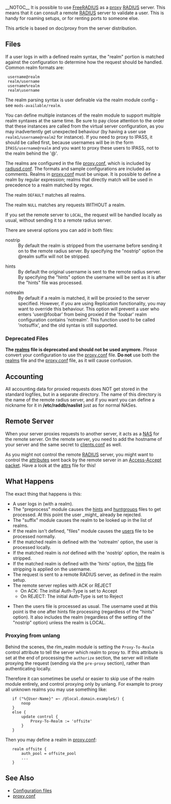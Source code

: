 __NOTOC__
It is possible to use [[FreeRADIUS]] as a [[proxy]] [[RADIUS]] server. This
means that it can consult a remote [[RADIUS]] server to validate a user.
This is handy for roaming setups, or for renting ports to someone else.

This article is based on doc/proxy from the server distribution.
{{Default in the server source|doc/proxy}}

==Files==

If a user logs in with a defined realm syntax, the "realm" portion is matched against the configuration to determine how the request should be handled. Common realm formats are:

  username@realm
  realm/username
  username%realm
  realm\username

The realm parsing syntax is user definable via the realm module config - see <tt>mods-available/realm</tt>.

You can define multiple instances of the realm module to support multiple realm syntaxes at the same time.
Be sure to pay close attention to the order that these instances are called from the virtual server configuration, as you may inadvertently get unexpected  behaviour (by having a user use <tt>realm1/username@realm2</tt> for instance).
If you need to proxy to IPASS, it should be called first, because usernames will  be in the form <tt>IPASS/username@realm</tt> and you want to proxy these users to  IPASS, not to the realm behind the '@'.

The realms are configured in the file [[proxy.conf]], which is  included by [[radiusd.conf]]. The formats and sample configurations are included as comments. Realms in [[proxy.conf]] must be unique. It is possible to define a realm by regular expression; realms that directly match will be used in precedence to a realm matched by regex.

The realm <tt>DEFAULT</tt> matches all realms.

The realm <tt>NULL</tt> matches any requests WITHOUT a realm.

If you set the remote server to <tt>LOCAL</tt>, the request will be handled  locally as usual, without sending it to a remote radius server.

There are several options you can add in both files:

;nostrip
:By default the realm is stripped from the username before sending it on to the remote radius server. By specifying the "nostrip" option the @realm suffix will not be stripped.

;hints
:By default the original username is sent to the remote radius server. By specifying the "hints" option the username will be sent as it is after the "hints" file was processed.

;notrealm
:By default if a realm is matched, it will be proxied to the server specified.  However, if you are using Replication functionality, you may want to override this behaviour.  This option will prevent a user who enters 'user@foobar' from being proxied if the 'foobar' realm configuration contains 'notrealm'. This function used to be called 'notsuffix', and the old syntax is still supported.

===Deprecated Files===

'''The [[realms]] file is deprecated and should not be used anymore.''' Please convert your configuration to use the [[proxy.conf]] file.
'''Do not''' use both the [[realms]] file and the [[proxy.conf]] file, as it will cause confusion.

==Accounting==

All accounting data for proxied requests does NOT get stored in the standard logfiles, but in a separate directory. The name of this directory is the name of the remote radius server, and if you want you can define a nickname for it in '''/etc/raddb/naslist''' just as for normal NASes.

==Remote Server==

When your server proxies requests to another server, it acts as a [[NAS]] for the remote server. On the remote server, you need to add the hostname of your server and the same secret to [[clients.conf]] as well.

As you might not control the remote [[RADIUS]] server, you might want to control the [[attributes]] sent back by the remote server in an [[Access-Accept]] [[packet]]. Have a look at the [[attrs]] file for this!

==What Happens==

The exact thing that happens is this:

* A user logs in (with a realm).
* The "preprocess" module causes the [[hints]] and [[huntgroups]] files to get processed. At this point the user _might_ already be rejected.
* The "suffix" module causes the realm to be looked up in the list of realms.
* If the realm isn't defined, "files" module causes the [[users]] file to be processed normally.
* If the matched realm is defined with the 'notrealm' option, the user is processed locally.
* If the matched realm is ''not'' defined with the 'nostrip' option, the realm is stripped.
* If the matched realm is defined with the 'hints' option, the [[hints]] file stripping is applied on the username.
* The request is sent to a remote RADIUS server, as defined in the realm setup.
* The remote server replies with ACK or REJECT
** On ACK:       The initial Auth-Type is set to Accept
** On REJECT:    The initial Auth-Type is set to Reject

* Then the users file is processed as usual. The username used at this point is the one after hints file processing (regardless of the "hints" option). It also includes the realm (regardless of the setting of the "nostrip" option) unless the realm is LOCAL.

===Proxying from unlang===

Behind the scenes, the rlm_realm module is setting the <tt>Proxy-To-Realm</tt> control attribute to tell the server which realm to proxy to. If this attribute is set at the end of processing the <tt>authorize</tt> section, the server will initiate proxying the request (sending via the <tt>pre-proxy</tt> section), rather than authenticating locally.

Therefore it can sometimes be useful or easier to skip use of the realm module entirely, and control proxying only by unlang. For example to proxy all unknown realms you may use something like:

    if ("%{User-Name}" =~ /@local.domain.example$/) {
        noop
    }
    else {
        update control {
            Proxy-To-Realm := 'offsite'
        }
    }

Then you may define a realm in [[proxy.conf]]:

    realm offsite {
        auth_pool = offsite_pool
        ...
    }

==See Also==

* [[Configuration files]]
* [[proxy.conf]]
